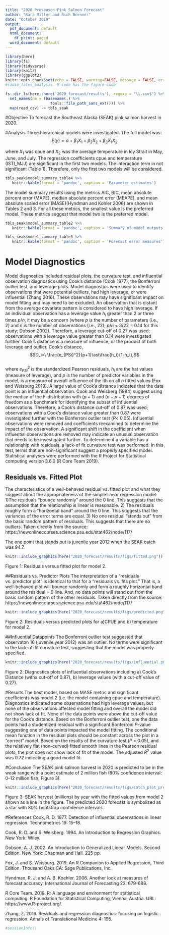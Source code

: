 ```yaml
---
title: "2020 Preseason Pink Salmon Forecast"
author: "Sara Miller and Rich Brenner"
date: "October 2019"
output:
  pdf_document: default
  html_document:
    df_print: paged
  word_document: default
---
```

```r
library(here)
library(fs)
library(tidyverse)
library(knitr)
library(ggplot2)
knitr::opts_chunk$set(echo = FALSE, warning=FALSE, message = FALSE, error=FALSE)
#radio_fates_analysis. R code has the figure code
```

```r

fs::dir_ls(here::here('2020_forecast/results'), regexp = "\\.csv$") %>% 
  set_names(nm = (basename(.) %>% 
                    tools::file_path_sans_ext())) %>%
  map(read_csv) -> tbls_seak

```

#Objective
To forecast the Southeast Alaska (SEAK) pink salmon harvest in 2020.

#Analysis
Three hierarchical models were investigated. The full model was:
$$E(y) = \alpha + \beta_1{X_1} + \beta_2{X_2} + \beta_3{X_1X_2}$$

where ${X_1}$ was cpue and ${X_2}$ was the average temperature in Icy Strait in May, June, and July.
The regression coefficients cpue and temperature (ISTI_MJJ) are significant in the first two models. The interaction term in not significant (Table 1). Therefore, only the first two models will be considered.

```r
tbls_seak$model_summary_table4 %>% 
   knitr::kable(format = 'pandoc', caption = 'Parameter estimates')
```

The model summary results using the metrics AIC, BIC, mean absolute percent error (MAPE), median absolute percent error (MEAPE), and mean absolute scaled error (MASE)(Hyndman and Kohler 2006) are shown in Tables 2 and 3. For all these metrics, the smallest value is the preferred model. These metrics suggest that model two is the preferred model.


```r
tbls_seak$model_summary_table2 %>% 
   knitr::kable(format = 'pandoc', caption = 'Summary of model outputs')
```


```r
tbls_seak$model_summary_table3 %>% 
   knitr::kable(format = 'pandoc', caption = 'Forecast error measures')
```

# Model Diagnostics
Model diagnostics included residual plots, the curvature test, and influential observation diagnostics using Cook’s distance (Cook 1977), the Bonferroni outlier test, and leverage plots. Model diagnostics were used to identify observations that were potential outliers, had high leverage, or were influential (Zhang 2016). These observations may have significant impact on model fitting and may need to be excluded.  An observation that is distant from the average covariate pattern is considered to have high leverage. If an individual observation has a leverage value $h_i$ greater than 2 or three times $p/n$, it may be a concern (where $p$ is the number of parameters (i.e., 2) and $n$ is the number of observations (i.e., 22); $p/n$ = 3/22 = 0.14 for this study; Dobson 2002). Therefore, a leverage cut-off of 0.27 was used; observations with a leverage value greater than 0.14 were investigated further. Cook’s distance is a measure of influence, or the product of both leverage and outlier. Cook’s distance,
$$D_i=\ \frac{e_{PSi}^2}{p+1}\ast\frac{h_i}{1-h_i},$$				
where $e_{PSi}^2$ is the standardized Pearson residuals, $h_i$ are the hat values (measure of leverage), and $p$ is the number of predictor variables in the model, is a measure of overall influence of the ith on all $n$ fitted values (Fox and Weisburg 2019). A large value of Cook’s distance indicates that the data point is an influential observation. Cook and Weisberg (1994) suggest using the median of the F-distribution with $(p+1)$ and $(n-p-1)$ degrees of freedom as a benchmark for identifying the subset of influential observations. Therefore, a Cook’s distance cut-off of 0.87 was used; observations with a Cook’s distance value greater than 0.87 were investigated further with the Bonferroni outlier test ($P$< 0.05). Influential observations were removed and coefficients reexamined to determine the impact of the observation. A significant shift in the coefficient when influential observations are removed may indicate an unusual observation that needs to be investigated further. To determine if a variable has a relationship with residuals, a lack-of fit curvature test was performed. In this test, terms that are non-significant suggest a properly specified model. Statistical analyses were performed with the R Project for Statistical computing version 3.6.0 (R Core Team 2019). 

## Residuals vs. Fitted Plot
The characteristics of a well-behaved residual vs. fitted plot and what they suggest about the appropriateness of the simple linear regression model:
1)The residuals "bounce randomly" around the 0 line. This suggests that the assumption that the relationship is linear is reasonable.
2) The residuals roughly form a "horizontal band" around the 0 line. This suggests that the variances of the error terms are equal.
3) No one residual "stands out" from the basic random pattern of residuals. This suggests that there are no outliers.
Taken directly from the source: https://newonlinecourses.science.psu.edu/stat462/node/117/
  
The one point that stands out is juvenile year 2012 when the SEAK catch was 94.7. 

```r
knitr::include_graphics(here("2020_forecast/results/figs/fitted.png"))
```

Figure 1: Residuals versus fitted plot for model 2.

##Residuals vs. Predictor Plots
The interpretation of a "residuals vs. predictor plot" is identical to that for a "residuals vs. fits plot." That is, a well-behaved plot will bounce randomly and form a roughly horizontal band around the residual = 0 line. And, no data points will stand out from the basic random pattern of the other residuals.
Taken directly from the source: https://newonlinecourses.science.psu.edu/stat462/node/117/

```r
knitr::include_graphics(here("2020_forecast/results/figs/predicted.png"))
```

Figure 2: Residuals versus predicted plots for a)CPUE and b) temperature for model 2.

##Influential Datapoints
The Bonferroni outlier test suggested that observaton 16 (juvenile year 2012) was an outlier. No terms were significant in the lack-of-fit curvature test, suggesting that the model was properly specified.

```r
knitr::include_graphics(here("2020_forecast/results/figs/influential.png"))
```

Figure 2: Diagnostics plots of influential observations including a) Cook's Distance (witha cut-off of 0.87), b) leverage values (with a cut-off value of 0.27).

#Results
The best model, based on MASE metric and significant coefficients was model 2 (i.e. the model containing cpue and temperature). Diagnostics indicated some observations had high leverage values, but none of the observations affected model fitting and overall the model did not show lack of fit. None of the data points were above the cut-off value for the Cook’s distance. Based on the Bonferroni outlier test, one the data points had a studentized residual with a significant Bonferroni $P$-value suggesting one of data points impacted the model fitting. The conditional mean function in the residual plots should be constant across the plot in a “correct” model. Based on the results of the curvature test ($P$ > 0.05), and the relatively flat (non-curved) fitted smooth lines in the Pearson residual plots, the plot does not show lack of fit of the model. The adjusted $R^2$ value was 0.72 indicating a good model fit.

#Conclusion 
The SEAK pink salmon harvest in 2020 is predicted to be in the weak range with a point estimate of 2 million fish (80% confidence interval: 0–12 million fish; Figure 3). 

```r
knitr::include_graphics(here("2020_forecast/results/figs/catch_plot_pred.png"))
```

Figure 3: SEAK harvest (millions) by year with the fitted values from model 2  shown as a line in the figure. The predicted 2020 forecast is symbolized as a star with 80% bootstrap confidence intervals. 

#References
Cook, R. D. 1977. Detection of influential observations in linear regression. Technometrics 19: 15–18.

Cook, R. D. and S. Weisberg. 1994. An Introduction to Regression Graphics. New York: Wiley.

Dobson, A. J. 2002. An Introduction to Generalized Linear Models. Second Edition. New York: Chapman and Hall. 225 pp.

Fox, J. and S. Weisburg. 2019. An R Companion to Applied Regression, Third Edition. Thousand Oaks CA: Sage Publications, Inc.

Hyndman, R. J. and A. B. Koehler. 2006. Another look at measures of forecast accuracy. International Journal of Forecasting 22: 679-688.

R Core Team. 2019. R: A language and environment for statistical computing. R Foundation for Statistical Computing, Vienna, Austria. URL: https://www.R-project.org/.

Zhang, Z. 2016. Residuals and regression diagnostics: focusing on logistic regression. Annals of Translational Medicine 4: 195. 
```r
#sessionInfo()
```
